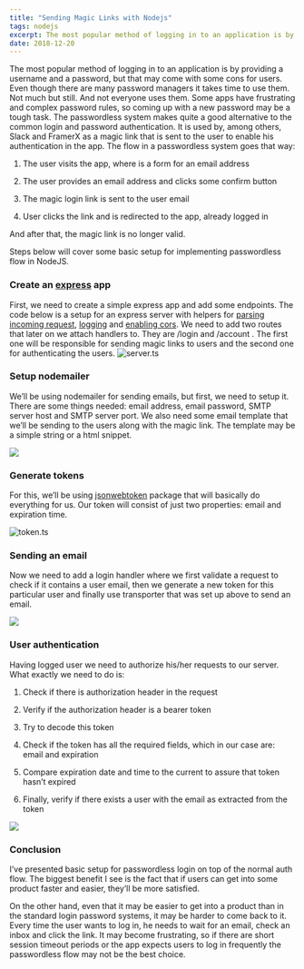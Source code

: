 ```yaml
---
title: "Sending Magic Links with Nodejs"
tags: nodejs
excerpt: The most popular method of logging in to an application is by providing a username and a password, but that may come with some cons for users...
date: 2018-12-20
---
```


The most popular method of logging in to an application is by providing a username and a password, but that may come with some cons for users. Even though there are many password managers it takes time to use them. Not much but still. And not everyone uses them. Some apps have frustrating and complex password rules, so coming up with a new password may be a tough task. The passwordless system makes quite a good alternative to the common login and password authentication. It is used by, among others, Slack and FramerX as a magic link that is sent to the user to enable his authentication in the app. The flow in a passwordless system goes that way:

1. The user visits the app, where is a form for an email address

1. The user provides an email address and clicks some confirm button

1. The magic login link is sent to the user email

1. User clicks the link and is redirected to the app, already logged in

And after that, the magic link is no longer valid.

Steps below will cover some basic setup for implementing passwordless flow in NodeJS.

### Create an [express](https://expressjs.com/) app

First, we need to create a simple express app and add some endpoints. The code below is a setup for an express server with helpers for [parsing incoming request](https://github.com/expressjs/body-parser), [logging](https://github.com/sirrodgepodge/morgan-body) and [enabling cors](https://github.com/expressjs/cors). We need to add two routes that later on we attach handlers to. They are /login and /account . The first one will be responsible for sending magic links to users and the second one for authenticating the users.
![server.ts](https://cdn-images-1.medium.com/max/3324/1*HF0NSuV7Wi2DJ2-rY77A_Q.png)

### Setup nodemailer

We’ll be using nodemailer for sending emails, but first, we need to setup it. There are some things needed: email address, email password, SMTP server host and SMTP server port. We also need some email template that we’ll be sending to the users along with the magic link. The template may be a simple string or a html snippet.

![](https://cdn-images-1.medium.com/max/3220/1*00-H2VzPBTk70VXCiZx90Q.png)

### Generate tokens

For this, we’ll be using [jsonwebtoken](https://github.com/auth0/node-jsonwebtoken#readme) package that will basically do everything for us. Our token will consist of just two properties: email and expiration time.

![token.ts](https://cdn-images-1.medium.com/max/2852/1*2HZ2sacBrBm2rn15rve8-g.png)

### Sending an email

Now we need to add a login handler where we first validate a request to check if it contains a user email, then we generate a new token for this particular user and finally use transporter that was set up above to send an email.

![](https://cdn-images-1.medium.com/max/3860/1*qq5C6BNTTMjm0F26BoCf0g.png)

### User authentication

Having logged user we need to authorize his/her requests to our server. What exactly we need to do is:

1. Check if there is authorization header in the request

1. Verify if the authorization header is a bearer token

1. Try to decode this token

1. Check if the token has all the required fields, which in our case are: email and expiration

1. Compare expiration date and time to the current to assure that token hasn’t expired

1. Finally, verify if there exists a user with the email as extracted from the token

![](https://cdn-images-1.medium.com/max/3424/1*IBunwFzTXuiwH4ysbwWoxg.png)

### Conclusion

I’ve presented basic setup for passwordless login on top of the normal auth flow. The biggest benefit I see is the fact that if users can get into some product faster and easier, they’ll be more satisfied.

On the other hand, even that it may be easier to get into a product than in the standard login password systems, it may be harder to come back to it. Every time the user wants to log in, he needs to wait for an email, check an inbox and click the link. It may become frustrating, so if there are short session timeout periods or the app expects users to log in frequently the passwordless flow may not be the best choice.
